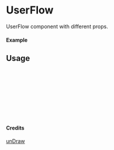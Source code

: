 
<Meta of={UserFlow} title="unDraw/UserFlow" />

# UserFlow

UserFlow component with different props.

#### Example

<Canvas of={UserFlow.Primary} />

## Usage

```ts
import { UserFlow } from "yadl-ui";

const Example = () => {
  return (
      <UserFlow />
  );
};

export default Example;
```

#### Credits
[unDraw](https://undraw.co/illustrations)
